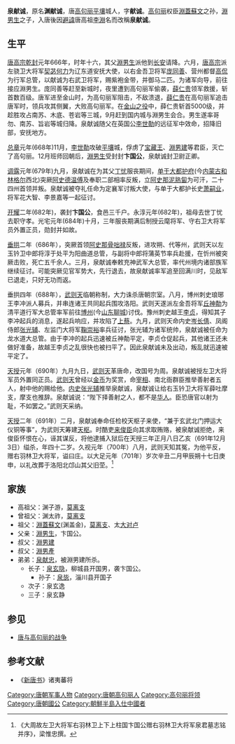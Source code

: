 '''泉献诚'''{{BD|651年||692年||catIdx=Q}}，原名'''渊献诚'''，唐[[高句丽|高句丽]][[平壤|平壤]]城人，字'''献诚'''。[[高句丽|高句丽]]权臣[[淵蓋蘇文|淵蓋蘇文]]之孙，[[淵男生|淵男生]]之子，入唐後因[[避諱|避諱]]唐高祖[[李淵|李淵]]名而改稱'''泉献诚'''。

==生平==
[[唐高宗|唐高宗]][[乾封|乾封]]元年666年，时年十六，其父[[淵男生|淵男生]]派他到[[长安|长安]]请降。六月，[[唐高宗|唐高宗]]派左骁卫大将军[[契苾何力|契苾何力]]为辽东道安抚大使，以右金吾卫将军[[庞同善|庞同善]]、营州都督[[高侃|高侃]]为行军总管，以献诚为右武卫将军，赐紫袍金带，并御马二匹。为诸军向导，前往接应淵男生。庞同善等赶至新城时，夜里遭到高句丽军偷袭，[[薛仁贵|薛仁贵]]领军救援，斩首数百级。唐军进至金山时，为高句丽军阻击，不敌溃退，[[薛仁贵|薛仁贵]]在高句丽军追击唐军时，领兵攻其侧翼，大败高句丽军。在[[金山之役|金山之役]]中，薛仁贵斩首5000级，并趁胜攻占南苏、木底、苍岩等三城，9月赶到国内城与淵男生会合。男生遂率哥勿、南苏、旨岩等城归降。泉献诚随父在英国公[[李世勣|李世勣]]的远征军中效命，招降旧部，安抚地方。

[[总章|总章]]元年(668年)11月，[[李世勣|李世勣]]攻破[[平壤|平壤]]城，俘虏了[[宝藏王|宝藏王]]、[[淵男建|淵男建]]等君臣，灭亡了高句丽。12月班师回朝后，[[淵男生|淵男生]]受封封'''卞国公'''，泉献诚封卫尉正卿。

[[调露|调露]]元年(679年)九月，泉献诚在为其父[[丁忧|丁忧]]服丧期间，[[单于大都护府|单于大都护府]](今[[内蒙古|内蒙古]][[和林格尔|和林格尔]]西北)突厥[[阿史德温傅|阿史德温傅]]及奉职二部相率反叛，立[[阿史那泥熟匐|阿史那泥熟匐]]为可汗，二十四州首领并叛。泉献诚被夺礼任命为定襄军讨叛大使，与单于大都护长史[[萧嗣业|萧嗣业]]，将军花大智、李景嘉等一起征讨。

[[开耀|开耀]]二年(682年)，袭封'''卞国公'''，食邑三千户。永淳元年(682年)，祖母去世丁忧去职守孝。光宅元年(684年)十月，三年服丧期满后制授云麾将军、守右卫大将军员外置正员，勋封并如故。

[[垂拱|垂拱]]二年（686年），突厥首领[[阿史那骨咄禄|阿史那骨咄禄]]反叛，进攻朔、代等州，武则天以左玉钤卫中郎将淳于处平为阳曲道总管，与副将中郎将蒲英节率兵赴援，在忻州被突厥击败，死亡五千余人。三月，泉献诚奉敕充神武军大总管，率代州境内诸部族军继续征讨。可能突厥见官军势大，先行退去，故泉献诚率军追至回满川时，见敌军已退走，只好无功而返。

垂拱四年（688年），[[武则天|武则天]]临朝称制，大力诛杀唐朝宗室。八月，博州刺史琅琊王李冲派人募兵，并串连诸王共同起兵围攻洛阳。武则天遂派左金吾将军[[丘神勣|丘神勣]]为清平道行军大总管率军前往[[博州|博州]](今[[山东|山东]][[聊城|聊城]])讨伐。豫州刺史越王[[李贞|李贞]]，得知其子李冲起兵的消息，遂起兵响应，并攻陷了[[上蔡|上蔡]]。九月，武则天命内史[[岑长倩|岑长倩]]、凤阁侍郎[[张光辅|张光辅]]、左监门大将军[[鞠崇裕|鞠崇裕]]率兵征讨，张光辅为诸军统帅，泉献诚被任命为龙水道大总管。由于李冲的起兵迅速被丘神勣平定，李贞仓促起兵，其他诸王还未做好准备，故越王李贞之乱很快也被扫平了。因此泉献诚未及出动，叛乱就迅速被平定了。

[[天授|天授]]元年（690年）九月九日，[[武则天|武则天]]革唐命，改国号为周。泉献诚被授左卫大将军员外置同正员。[[武则天|武则天]]曾经以[[金币|金币]]为奖赏，命[[宰相|宰相]]、南北衙群臣推举善射者五人，射中他的赐给他。[[内史|内史]][[张光辅|张光辅]]推举泉献诚，泉献诚让给右玉钤卫大将军薛吐摩支，摩支也推辞。泉献诚说：“陛下择善射之人，都不是[[华人|华人]]。臣恐唐官以射为耻，不如罢之。”武则天采纳。

[[天授|天授]]二年（691年）二月，泉献诚奉命任检校天枢子来使，“兼于玄武北门押运大仪铜等事”，为武则天筹建[[天枢|天枢]]。时酷吏[[来俊臣|来俊臣]]向其求取贿赂，被泉献诚拒绝，来俊臣怀恨在心，诬其谋反，将他逮捕入狱后在天授三年正月八日乙亥（691年12月3日）缢杀，年四十二岁。久视元年（700年）八月，武则天知其冤，为他平反，赠右羽林卫大将军，谥曰庄。以大足元年（701年）岁次辛丑二月甲辰朔十七日庚申，以礼改葬于洛阳北邙山其父旧茔。<ref>《大周故左卫大将军右羽林卫上下上柱国卞国公赠右羽林卫大将军泉君墓志铭并序》，梁惟忠撰。</ref>

==家族==
* 高祖父：渊子游，[[莫离支|莫离支]]
* 曾祖父：渊太祚，[[莫离支|莫离支]]
* 祖父：[[淵蓋蘇文|淵蓋蘇文]](渊盖金)，[[莫离支|莫离支]]、太[[大对卢|大对卢]]
* 父亲：[[淵男生|淵男生]]，卞国公。
* 叔父：[[淵男建|淵男建]]
* 叔父：[[淵男產|淵男產]]
* 弟弟：[[泉献忠|泉献忠]]，被淵男建所杀。
** 长子：[[泉玄隐|泉玄隐]]，柳城县开国男，袭卞国公。
*** 孙子：[[泉毖|泉毖]]，淄川县开国子
** 次子：泉玄逸
** 三子：泉玄静

==参见==
* [[唐与高句丽的战争|唐与高句丽的战争]]

==参考文献==
<references/>
*《[[新唐书|新唐书]]》诸夷蕃将

{{DEFAULTSORT:Q}}
[[Category:唐朝军事人物|Category:唐朝军事人物]]
[[Category:唐朝高句丽人|Category:唐朝高句丽人]]
[[Category:高句丽将领|Category:高句丽将领]]
[[Category:唐朝國公|Category:唐朝國公]]
[[Category:朝鮮半島入仕中國者|Category:朝鮮半島入仕中國者]]